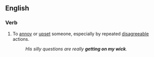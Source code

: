 ==English==

===Verb===
{{head|en|verb|head=[[get]] [[on]] [[someone]][['s]] [[wick]]}}

# {{lb|en|UK|colloquial}} To [[annoy]] or [[upset]] someone, especially by repeated [[disagreeable]] actions.
#: ''His silly questions are really '''getting on my wick'''.''
#: {{syn|en|get on someone's nerves}}